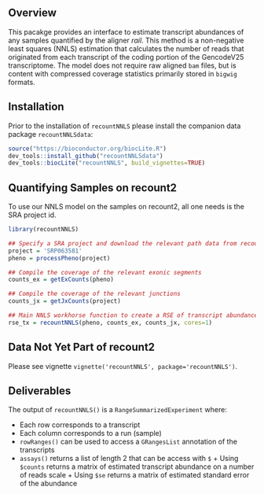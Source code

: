 ## Overview

This pacakge provides an interface to estimate transcript abundances of any samples quantified by the aligner *rail*. This method is a non-negative least squares (NNLS) estimation that calculates the number of reads that originated from each transcript of the coding portion of the GencodeV25 transcriptome. The model does not require raw aligned `bam` files, but is content with compressed coverage statistics primarily stored in `bigwig` formats. 

## Installation
Prior to the installation of `recountNNLS` please install the companion data package `recountNNLSdata`:

```r
source("https://bioconductor.org/biocLite.R")
dev_tools::install_github("recountNNLSdata")
dev_tools::biocLite("recountNNLS", build_vignettes=TRUE)
```

## Quantifying Samples on recount2

To use our NNLS model on the samples on recount2, all one needs is the SRA project id.

```r
library(recountNNLS)

## Specify a SRA project and download the relevant path data from recount2
project = 'SRP063581'
pheno = processPheno(project)

## Compile the coverage of the relevant exonic segments
counts_ex = getExCounts(pheno)

## Compile the coverage of the relevant junctions
counts_jx = getJxCounts(project)

## Main NNLS workhorse function to create a RSE of transcript abundance
rse_tx = recountNNLS(pheno, counts_ex, counts_jx, cores=1)

```
## Data Not Yet Part of recount2

Please see vignette `vignette('recountNNLS', package='recountNNLS')`.

## Deliverables

The output of `recountNNLS()` is a `RangeSummarizedExperiment` where:

* Each row corresponds to a transcript
* Each column corresponds to a run (sample)
* `rowRanges()` can be used to access a `GRangesList` annotation of the transcripts
* `assays()` returns a list of length 2 that can be access with `$`
      + Using `$counts` returns a matrix of estimated transcript abundance on a number of reads scale
      + Using `$se` returns a matrix of estimated standard error of the abundance



